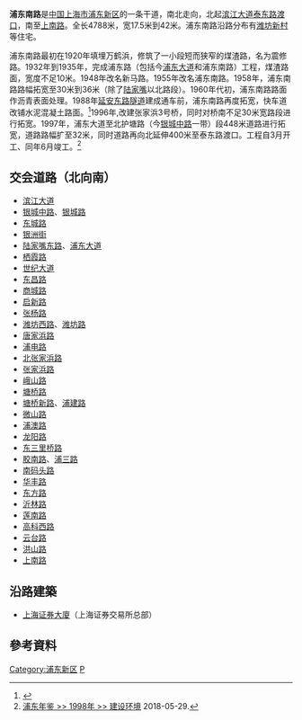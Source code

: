 {{Infobox China Road
|路牌类型=Shanghai
|中文道路名称= 浦东南路
|走向1=北
|走向2=南
|走向1(E)=N
|道路英文名=South Pudong Rd.
|走向2(E)=S
|图片=File:South Pudong Road.jpg
|图片说明=浦东南路[[张杨路|张杨路]]口，右旁为[[上海第一八佰伴|上海第一八佰伴]]
|道路属性= 
|道路总长度= 4.788
|车速限制=
|行车线数量= 
|所在地区= [[上海市|上海市]][[浦东新区|浦东新区]]
|起点= [[滨江大道|滨江大道]][[泰公线轮渡|泰东路渡口]]
|终点= [[上南路|上南路]]
|道路命名日期= 1955年
|命名缘由= [[浦东县|浦东县]]
|道路旧名= 新马路（1948年-1955年）
|道路动工日期= 1920年
|通车日期= 1935年
|路段主要建筑= [[上海第一八佰伴|上海第一八佰伴]]
}}
'''浦东南路'''是[[中国|中国]][[上海市|上海市]][[浦东新区|浦东新区]]的一条干道，南北走向，北起[[滨江大道|滨江大道]][[泰公线轮渡|泰东路渡口]]，南至[[上南路|上南路]]。全长4788米，宽17.5米到42米。浦东南路沿路分布有[[潍坊新村|潍坊新村]]等住宅。

浦东南路最初在1920年填埋万鹤浜，修筑了一小段短而狭窄的煤渣路，名为震修路。1932年到1935年，完成浦东路（包括今[[浦东大道|浦东大道]]和浦东南路）工程，煤渣路面，宽度不足10米。1948年改名新马路。1955年改名浦东南路。1958年，浦东南路路幅拓宽至30米到36米（除了[[陆家嘴|陆家嘴]]以北路段）。1960年代初，浦东南路路面作沥青表面处理。1988年[[延安东路隧道|延安东路隧道]]建成通车前，浦东南路再度拓宽，快车道改铺水泥混凝土路面。<ref>{{Cite web |url=http://www.shtong.gov.cn/newsite/node2/node2245/node68289/node68305/node68462/index.html |title=上海市政工程志 >> 专记 >> 浦东新区市政工程 |access-date=2019-04-15 |archive-date=2016-08-07 |archive-url=https://web.archive.org/web/20160807015347/http://www.shtong.gov.cn/newsite/node2/node2245/node68289/node68305/node68462/index.html |dead-url=no }}</ref>1996年,改建张家浜3号桥，同时对桥南不足30米宽路段进行拓宽。1997年，浦东大道至北护塘路（今[[银城中路|银城中路]]一带）段448米道路进行拓宽，道路路幅扩至32米，同时道路再向北延伸400米至泰东路渡口。工程自3月开工、同年6月竣工。<ref>[http://www.pudong.gov.cn/shpd/about/20160408/008006017005_393a879e-a9bc-48d4-9196-329a985ae102.htm 浦东年鉴 >> 1998年 >> 建设环境] {{Wayback|url=http://www.pudong.gov.cn/shpd/about/20160408/008006017005_393a879e-a9bc-48d4-9196-329a985ae102.htm |date=20180529132838 }} 2018-05-29.</ref>

== 交会道路（北向南） ==
*[[滨江大道|滨江大道]]
*[[银城中路|银城中路]]、[[银城路|银城路]]
*[[东城路|东城路]]
*[[银洲街|银洲街]]
*[[陆家嘴东路|陆家嘴东路]]、[[浦东大道|浦东大道]]
*[[栖霞路|栖霞路]]
*[[世纪大道_(上海)|世纪大道]]
*[[东昌路|东昌路]]
*[[商城路_(上海)|商城路]]
*[[启新路|启新路]]
*[[张杨路|张杨路]]
*[[潍坊西路|潍坊西路]]、[[潍坊路|潍坊路]]
*[[唐家浜路|唐家浜路]]
*[[浦电路|浦电路]]
*[[北张家浜路|北张家浜路]]
*[[张家浜路|张家浜路]]
*[[峨山路|峨山路]]
*[[塘桥路|塘桥路]]
*[[塘桥新路|塘桥新路]]、[[浦建路|浦建路]]
*[[微山路|微山路]]
*[[浦澳路|浦澳路]]
*[[龙阳路|龙阳路]]
*[[东三里桥路|东三里桥路]]
*[[胶南路|胶南路]]、[[浦三路|浦三路]]
*[[南码头路|南码头路]]
*[[华丰路|华丰路]]
*[[东方路|东方路]]
*[[沂林路|沂林路]]
*[[莲南路|莲南路]]
*[[高科西路|高科西路]]
*[[云台路|云台路]]
*[[洪山路|洪山路]]
*[[上南路|上南路]]

==沿路建築==
*[[上海证券交易所|上海证券大廈]]（上海证券交易所总部）

==參考資料==
<div class="references-small">
<references />
</div>



[[Category:浦东新区|Category:浦东新区]]
[[Category:上海道路|P]]